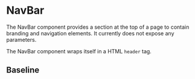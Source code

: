 
<Meta title="Layout/NavBar" component={NavBar}/>

# NavBar

The NavBar component provides a section at the top of a page to contain branding and navigation elements.
It currently does not expose any parameters.

The NavBar component wraps itself in a HTML `header` tag.

## Baseline

<Canvas>
	<Story name="Baseline">
		<NavBar/>
	</Story>
</Canvas>
